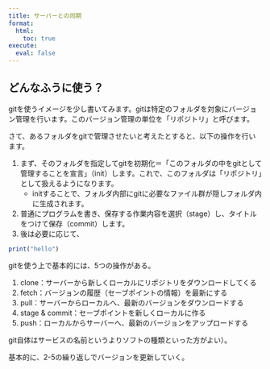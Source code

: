 ```yaml
---
title: サーバーとの同期
format:
  html:
    toc: true
execute: 
  eval: false
---
```


## どんなふうに使う？
gitを使うイメージを少し書いてみます。gitは特定のフォルダを対象にバージョン管理を行います。このバージョン管理の単位を「リポジトリ」と呼びます。

さて、あるフォルダをgitで管理させたいと考えたとすると、以下の操作を行います。

1. まず、そのフォルダを指定してgitを初期化＝「このフォルダの中をgitとして管理することを宣言」（init）します。これで、このフォルダは「リポジトリ」として扱えるようになります。
	- initすることで、フォルダ内部にgitに必要なファイル群が隠しフォルダ内に生成されます。
1. 普通にプログラムを書き、保存する作業内容を選択（stage）し、タイトルをつけて保存（commit）します。
1. 後は必要に応じて、

```r
print("hello")
```

gitを使う上で基本的には、5つの操作がある。

1. clone：サーバーから新しくローカルにリポジトリをダウンロードしてくる
1. fetch：バージョンの履歴（セーブポイントの情報）を最新にする
1. pull：サーバーからローカルへ、最新のバージョンをダウンロードする
1. stage & commit：セーブポイントを新しくローカルに作る
1. push：ローカルからサーバーへ、最新のバージョンをアップロードする



git自体はサービスの名前というよりソフトの種類といった方がよい）。

基本的に、2-5の繰り返しでバージョンを更新していく。